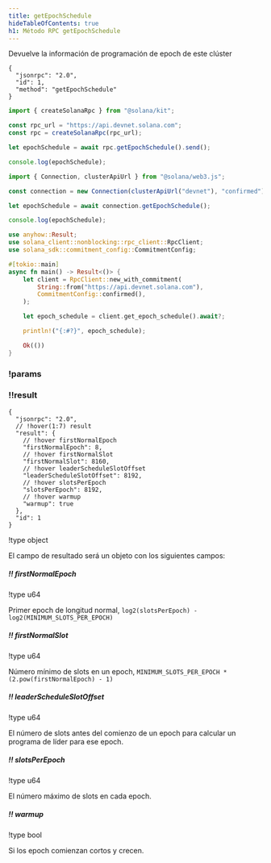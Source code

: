 ```yaml
---
title: getEpochSchedule
hideTableOfContents: true
h1: Método RPC getEpochSchedule
---
```


Devuelve la información de programación de epoch de este clúster

<APIMethod>

```jsonc !!request curl
{
  "jsonrpc": "2.0",
  "id": 1,
  "method": "getEpochSchedule"
}
```

```ts !!request title="Kit"
import { createSolanaRpc } from "@solana/kit";

const rpc_url = "https://api.devnet.solana.com";
const rpc = createSolanaRpc(rpc_url);

let epochSchedule = await rpc.getEpochSchedule().send();

console.log(epochSchedule);
```

```ts !!request title="web3.js"
import { Connection, clusterApiUrl } from "@solana/web3.js";

const connection = new Connection(clusterApiUrl("devnet"), "confirmed");

let epochSchedule = await connection.getEpochSchedule();

console.log(epochSchedule);
```

```rs !!request title="Rust"
use anyhow::Result;
use solana_client::nonblocking::rpc_client::RpcClient;
use solana_sdk::commitment_config::CommitmentConfig;

#[tokio::main]
async fn main() -> Result<()> {
    let client = RpcClient::new_with_commitment(
        String::from("https://api.devnet.solana.com"),
        CommitmentConfig::confirmed(),
    );

    let epoch_schedule = client.get_epoch_schedule().await?;

    println!("{:#?}", epoch_schedule);

    Ok(())
}
```

### !params

### !!result

```jsonc !response
{
  "jsonrpc": "2.0",
  // !hover(1:7) result
  "result": {
    // !hover firstNormalEpoch
    "firstNormalEpoch": 8,
    // !hover firstNormalSlot
    "firstNormalSlot": 8160,
    // !hover leaderScheduleSlotOffset
    "leaderScheduleSlotOffset": 8192,
    // !hover slotsPerEpoch
    "slotsPerEpoch": 8192,
    // !hover warmup
    "warmup": true
  },
  "id": 1
}
```

!type object

El campo de resultado será un objeto con los siguientes campos:

##### !! firstNormalEpoch

!type u64

Primer epoch de longitud normal,
`log2(slotsPerEpoch) - log2(MINIMUM_SLOTS_PER_EPOCH)`

##### !! firstNormalSlot

!type u64

Número mínimo de slots en un epoch,
`MINIMUM_SLOTS_PER_EPOCH * (2.pow(firstNormalEpoch) - 1)`

##### !! leaderScheduleSlotOffset

!type u64

El número de slots antes del comienzo de un epoch para calcular un programa de
líder para ese epoch.

##### !! slotsPerEpoch

!type u64

El número máximo de slots en cada epoch.

##### !! warmup

!type bool

Si los epoch comienzan cortos y crecen.

</APIMethod>
